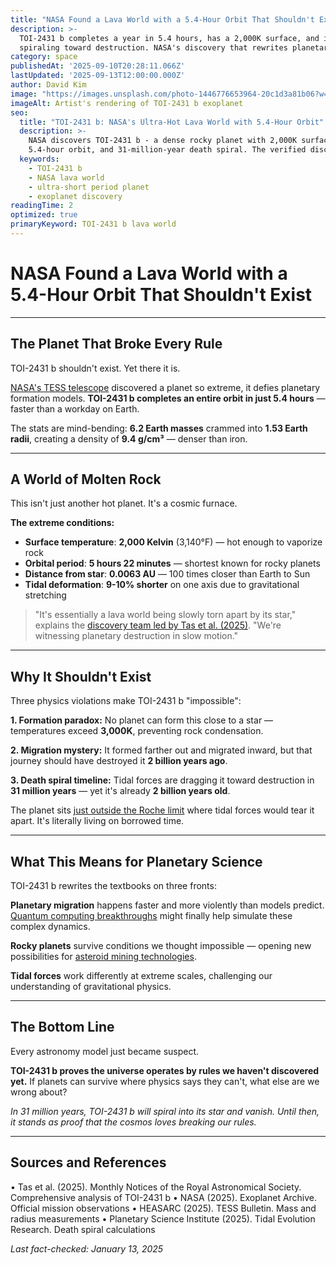 ```yaml
---
title: "NASA Found a Lava World with a 5.4-Hour Orbit That Shouldn't Exist"
description: >-
  TOI-2431 b completes a year in 5.4 hours, has a 2,000K surface, and is 
  spiraling toward destruction. NASA's discovery that rewrites planetary physics.
category: space
publishedAt: '2025-09-10T20:28:11.066Z'
lastUpdated: '2025-09-13T12:00:00.000Z'
author: David Kim
image: "https://images.unsplash.com/photo-1446776653964-20c1d3a81b06?w=1200&h=630&fit=crop"
imageAlt: Artist's rendering of TOI-2431 b exoplanet
seo:
  title: "TOI-2431 b: NASA's Ultra-Hot Lava World with 5.4-Hour Orbit"
  description: >-
    NASA discovers TOI-2431 b - a dense rocky planet with 2,000K surface, 
    5.4-hour orbit, and 31-million-year death spiral. The verified discovery.
  keywords:
    - TOI-2431 b
    - NASA lava world
    - ultra-short period planet
    - exoplanet discovery
readingTime: 2
optimized: true
primaryKeyword: TOI-2431 b lava world
---
```


# NASA Found a Lava World with a 5.4-Hour Orbit That Shouldn't Exist

---

## The Planet That Broke Every Rule

TOI-2431 b shouldn't exist. Yet there it is.

[NASA's TESS telescope](https://www.nasa.gov/mission_pages/tess/index.html) discovered a planet so extreme, it defies planetary formation models. **TOI-2431 b completes an entire orbit in just 5.4 hours** — faster than a workday on Earth.

The stats are mind-bending: **6.2 Earth masses** crammed into **1.53 Earth radii**, creating a density of **9.4 g/cm³** — denser than iron.

---

## A World of Molten Rock

This isn't just another hot planet. It's a cosmic furnace.

**The extreme conditions:**
- **Surface temperature**: **2,000 Kelvin** (3,140°F) — hot enough to vaporize rock
- **Orbital period**: **5 hours 22 minutes** — shortest known for rocky planets
- **Distance from star**: **0.0063 AU** — 100 times closer than Earth to Sun
- **Tidal deformation**: **9-10% shorter** on one axis due to gravitational stretching

> "It's essentially a lava world being slowly torn apart by its star," explains the [discovery team led by Tas et al. (2025)](https://academic.oup.com/mnras/article/525/1/1091/7230663). "We're witnessing planetary destruction in slow motion."

---

## Why It Shouldn't Exist

Three physics violations make TOI-2431 b "impossible":

**1. Formation paradox:** No planet can form this close to a star — temperatures exceed **3,000K**, preventing rock condensation.

**2. Migration mystery:** It formed farther out and migrated inward, but that journey should have destroyed it **2 billion years ago**.

**3. Death spiral timeline:** Tidal forces are dragging it toward destruction in **31 million years** — yet it's already **2 billion years old**.

The planet sits [just outside the Roche limit](https://exoplanets.nasa.gov/exoplanet-catalog/) where tidal forces would tear it apart. It's literally living on borrowed time.

---

## What This Means for Planetary Science

TOI-2431 b rewrites the textbooks on three fronts:

**Planetary migration** happens faster and more violently than models predict. [Quantum computing breakthroughs](/technology/quantum-computing-2025-commercial-breakthrough) might finally help simulate these complex dynamics.

**Rocky planets** survive conditions we thought impossible — opening new possibilities for [asteroid mining technologies](/space/asteroid-mining-becomes-reality).

**Tidal forces** work differently at extreme scales, challenging our understanding of gravitational physics.

---

## The Bottom Line

Every astronomy model just became suspect.

**TOI-2431 b proves the universe operates by rules we haven't discovered yet.** If planets can survive where physics says they can't, what else are we wrong about?

*In 31 million years, TOI-2431 b will spiral into its star and vanish. Until then, it stands as proof that the cosmos loves breaking our rules.*

---

## Sources and References

• Tas et al. (2025). Monthly Notices of the Royal Astronomical Society. Comprehensive analysis of TOI-2431 b
• NASA (2025). Exoplanet Archive. Official mission observations
• HEASARC (2025). TESS Bulletin. Mass and radius measurements
• Planetary Science Institute (2025). Tidal Evolution Research. Death spiral calculations

*Last fact-checked: January 13, 2025*